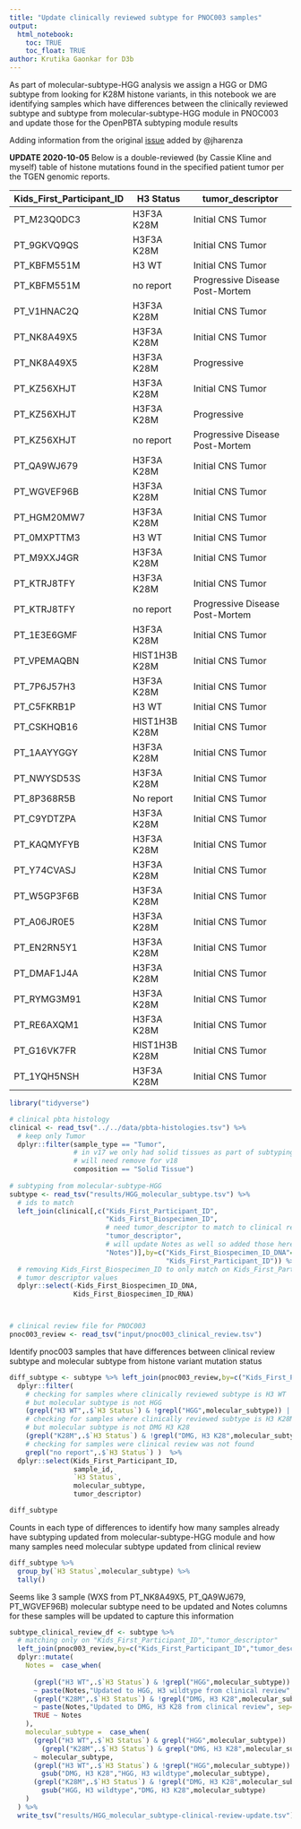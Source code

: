 ```yaml
---
title: "Update clinically reviewed subtype for PNOC003 samples"
output: 
  html_notebook:
    toc: TRUE
    toc_float: TRUE
author: Krutika Gaonkar for D3b
---
```


As part of molecular-subtype-HGG analysis we assign a HGG or DMG subtype from looking for K28M histone variants, in this notebook we are identifying samples which have differences between the clinically reviewed subtype and subtype from molecular-subtype-HGG module in PNOC003 and update
those for the OpenPBTA subtyping module results

Adding information from the original [issue](https://github.com/AlexsLemonade/OpenPBTA-analysis/issues/751) added by @jharenza 
 
**UPDATE 2020-10-05** 
Below is a double-reviewed (by Cassie Kline and myself) table of histone mutations found in the specified patient tumor per the TGEN genomic reports. 

Kids_First_Participant_ID | H3 Status | tumor_descriptor
-- | -- | --
PT_M23Q0DC3 | H3F3A K28M | Initial CNS Tumor
PT_9GKVQ9QS | H3F3A K28M | Initial CNS Tumor
PT_KBFM551M | H3 WT | Initial CNS Tumor
PT_KBFM551M | no report | Progressive   Disease Post-Mortem
PT_V1HNAC2Q | H3F3A K28M | Initial CNS Tumor
PT_NK8A49X5 | H3F3A K28M | Initial CNS Tumor
PT_NK8A49X5 | H3F3A K28M | Progressive
PT_KZ56XHJT | H3F3A K28M | Initial CNS Tumor
PT_KZ56XHJT | H3F3A K28M | Progressive
PT_KZ56XHJT | no report | Progressive   Disease Post-Mortem
PT_QA9WJ679 | H3F3A K28M | Initial CNS Tumor
PT_WGVEF96B | H3F3A K28M | Initial CNS Tumor
PT_HGM20MW7 | H3F3A K28M | Initial CNS Tumor
PT_0MXPTTM3 | H3 WT | Initial CNS Tumor
PT_M9XXJ4GR | H3F3A K28M | Initial CNS Tumor
PT_KTRJ8TFY | H3F3A K28M | Initial CNS Tumor
PT_KTRJ8TFY | no report | Progressive   Disease Post-Mortem
PT_1E3E6GMF | H3F3A K28M | Initial CNS Tumor
PT_VPEMAQBN | HIST1H3B K28M | Initial CNS Tumor
PT_7P6J57H3 | H3F3A K28M | Initial CNS Tumor
PT_C5FKRB1P | H3 WT | Initial CNS Tumor
PT_CSKHQB16 | HIST1H3B K28M | Initial CNS Tumor
PT_1AAYYGGY | H3F3A K28M | Initial CNS Tumor
PT_NWYSD53S | H3F3A K28M | Initial CNS Tumor
PT_8P368R5B | No report | Initial CNS Tumor
PT_C9YDTZPA | H3F3A K28M | Initial CNS Tumor
PT_KAQMYFYB | H3F3A K28M | Initial CNS Tumor
PT_Y74CVASJ | H3F3A K28M | Initial CNS Tumor
PT_W5GP3F6B | H3F3A K28M | Initial CNS Tumor
PT_A06JR0E5 | H3F3A K28M | Initial CNS Tumor
PT_EN2RN5Y1 | H3F3A K28M | Initial CNS Tumor
PT_DMAF1J4A | H3F3A K28M | Initial CNS Tumor
PT_RYMG3M91 | H3F3A K28M | Initial CNS Tumor
PT_RE6AXQM1 | H3F3A K28M | Initial CNS Tumor
PT_G16VK7FR | HIST1H3B K28M | Initial CNS Tumor
PT_1YQH5NSH | H3F3A K28M | Initial CNS Tumor


```r
library("tidyverse")

# clinical pbta histology
clinical <- read_tsv("../../data/pbta-histologies.tsv") %>%
  # keep only Tumor
  dplyr::filter(sample_type == "Tumor",
                # in v17 we only had solid tissues as part of subtyping
                # will need remove for v18 
                composition == "Solid Tissue") 
  
# subtyping from molecular-subtype-HGG
subtype <- read_tsv("results/HGG_molecular_subtype.tsv") %>%  
  # ids to match
  left_join(clinical[,c("Kids_First_Participant_ID",
                        "Kids_First_Biospecimen_ID",
                        # need tumor_descriptor to match to clinical review
                        "tumor_descriptor",
                        # will update Notes as well so added those here
                        "Notes")],by=c("Kids_First_Biospecimen_ID_DNA"="Kids_First_Biospecimen_ID",
                                       "Kids_First_Participant_ID")) %>%
  # removing Kids_First_Biospecimen_ID to only match on Kids_First_Participant_ID and
  # tumor descriptor values
  dplyr::select(-Kids_First_Biospecimen_ID_DNA,
                Kids_First_Biospecimen_ID_RNA)



# clinical review file for PNOC003 
pnoc003_review <- read_tsv("input/pnoc003_clinical_review.tsv") 

```

Identify pnoc003 samples that have differences between clinical review subtype
and molecular subtype from histone variant mutation status

```r
diff_subtype <- subtype %>% left_join(pnoc003_review,by=c("Kids_First_Participant_ID","tumor_descriptor")) %>% 
  dplyr::filter(
    # checking for samples where clinically reviewed subtype is H3 WT
    # but molecular subtype is not HGG
    (grepl("H3 WT",.$`H3 Status`) & !grepl("HGG",molecular_subtype)) |
    # checking for samples where clinically reviewed subtype is H3 K28M
    # but molecular subtype is not DMG H3 K28
    (grepl("K28M",.$`H3 Status`) & !grepl("DMG, H3 K28",molecular_subtype)) | 
    # checking for samples were clinical review was not found  
    grepl("no report",.$`H3 Status`) )  %>%
  dplyr::select(Kids_First_Participant_ID,
                sample_id,
                `H3 Status`,
                molecular_subtype,
                tumor_descriptor)

diff_subtype

```

Counts in each type of differences to identify how many samples already 
have subtyping updated from molecular-subtype-HGG module and how many
samples need molecular subtype updated from clinical review

```r

diff_subtype %>% 
  group_by(`H3 Status`,molecular_subtype) %>%
  tally()

```


Seems like 3 sample (WXS from PT_NK8A49X5, PT_QA9WJ679, PT_WGVEF96B) molecular subtype 
need to be updated and Notes columns for these samples will be updated to capture this 
information

```r
subtype_clinical_review_df <- subtype %>%
  # matching only on "Kids_First_Participant_ID","tumor_descriptor"
  left_join(pnoc003_review,by=c("Kids_First_Participant_ID","tumor_descriptor")) %>% 
  dplyr::mutate(
    Notes =  case_when(
      
      (grepl("H3 WT",.$`H3 Status`) & !grepl("HGG",molecular_subtype)) 
      ~ paste(Notes,"Updated to HGG, H3 wildtype from clinical review",sep=","),
      (grepl("K28M",.$`H3 Status`) & !grepl("DMG, H3 K28",molecular_subtype)) 
      ~ paste(Notes,"Updated to DMG, H3 K28 from clinical review", sep=","),
      TRUE ~ Notes
    ),
    molecular_subtype =  case_when(
      (grepl("H3 WT",.$`H3 Status`) & grepl("HGG",molecular_subtype)) |
        (grepl("K28M",.$`H3 Status`) & grepl("DMG, H3 K28",molecular_subtype)) 
      ~ molecular_subtype,
      (grepl("H3 WT",.$`H3 Status`) & !grepl("HGG",molecular_subtype)) ~ 
        gsub("DMG, H3 K28","HGG, H3 wildtype",molecular_subtype),
      (grepl("K28M",.$`H3 Status`) & !grepl("DMG, H3 K28",molecular_subtype)) ~ 
        gsub("HGG, H3 wildtype","DMG, H3 K28",molecular_subtype)
    )
  ) %>%
  write_tsv("results/HGG_molecular_subtype-clinical-review-update.tsv")
  
```

